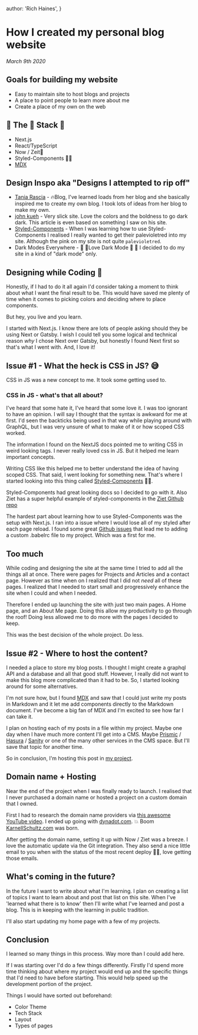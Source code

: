 
  author: 'Rich Haines',
}

# How I created my personal blog website

_March 9th 2020_

## Goals for building my website

- Easy to maintain site to host blogs and projects
- A place to point people to learn more about me
- Create a place of my own on the web

## 🥞 The 🥞 Stack 🥞

- Next.js
- React/TypeScript
- Now / Zeit🔺
- Styled-Components 💅🏾
- [MDX](https://mdxjs.com/)

## Design Inspo aka "Designs I attempted to rip off"

- [Tania Rascia](https://www.taniarascia.com/) - 🔥Blog, I've learned
  loads from her blog and she basically inspired me to create my own
  blog. I took lots of ideas from her blog to make my own.
- [john kueh](https://johnkueh.com/) - Very slick site. Love the
  colors and the boldness to go dark dark. This article is even based
  on something I saw on his site.
- [Styled-Components](https://styled-components.com/) - When I was
  learning how to use Styled-Components I realised I really wanted to
  get their palevioletred into my site. Although the pink on my site
  is not quite `palevioletred`.
- Dark Modes Everywhere - 🖤 🖤Love Dark Mode 🖤 🖤 I decided to do my
  site in a kind of "dark mode" only.

## Designing while Coding 🎨

Honestly, if I had to do it all again I'd consider taking a moment to
think about what I want the final result to be. This would have saved
me plenty of time when it comes to picking colors and deciding where
to place components.

But hey, you live and you learn.

I started with Next.js. I know there are lots of people asking should
they be using Next or Gatsby. I wish I could tell you some logical and
technical reason _why_ I chose Next over Gatsby, but honestly I found
Next first so that's what I went with. And, I love it!

## Issue #1 - What the heck is CSS in JS? 😅

CSS in JS was a new concept to me. It took some getting used to.

### CSS in JS - what's that all about?

I've heard that some hate it, I've heard that some love it. I was too
ignorant to have an opinion. I will say I thought that the syntax is
awkward for me at first. I'd seen the backticks being used in that way
while playing around with GraphQL, but I was very unsure of what to
make of it or how scoped CSS worked.

The information I found on the NextJS docs pointed me to writing CSS
in weird looking tags. I never really loved css in JS. But it helped
me learn important concepts.

Writing CSS like this helped me to better understand the idea of
having scoped CSS. That said, I went looking for something new. That's
where I started looking into this thing called
[Styled-Components](https://styled-components.com/docs/basics) 💅🏼.

Styled-Components had great looking docs so I decided to go with it.
Also Ziet has a super helpful example of styled-components in the
[Ziet Github repo](https://github.com/zeit/next.js/tree/canary/examples/with-styled-components)

The hardest part about learning how to use Styled-Components was the
setup with Next.js. I ran into a issue where I would lose all of my
styled after each page reload. I found some great
[Github issues](https://github.com/zeit/next.js/issues/4068) that lead
me to adding a custom .babelrc file to my project. Which was a first
for me.

## Too much

While coding and designing the site at the same time I tried to add
all the things all at once. There were pages for Projects and Articles
and a contact page. However as time when on I realized that I did not
_need_ all of these pages. I realized that I needed to start small and
progressively enhance the site when I could and when I needed.

Therefore I ended up launching the site with just two main pages. A
Home page, and an About Me page. Doing this allow my productivity to
go through the roof! Doing less allowed me to do more with the pages I
decided to keep.

This was the best decision of the whole project. Do less.

## Issue #2 - Where to host the content?

I needed a place to store my blog posts. I thought I might create a
graphql API and a database and all that good stuff. However, I really
did not want to make this blog more complicated than it had to be. So,
I started looking around for some alternatives.

I'm not sure how, but I found [MDX](https://mdxjs.com/) and saw that I
could just write my posts in Markdown and it let me add components
directly to the Markdown document. I've become a big fan of MDX and
I'm excited to see how far I can take it.

I plan on hosting each of my posts in a file within my project. Maybe
one day when I have much more content I'll get into a CMS. Maybe
[Prismic](https://prismic.io/) / [Hasura](https://hasura.io/) /
[Sanity](https://www.sanity.io/) or one of the many other services in
the CMS space. But I'll save that topic for another time.

So in conclusion, I'm hosting this post in
[my project](https://github.com/KarnellSchultz/karnell-site/tree/master/content).

## Domain name + Hosting

Near the end of the project when I was finally ready to launch. I
realised that I never purchased a domain name or hosted a project on a
custom domain that I owned.

First I had to research the domain name providers via
[this awesome YouTube video](https://www.youtube.com/watch?v=8CpCgqUf94k).
I ended up going with [dynadot.com](http://dynadot.com). 💥 Boom
[KarnellSchultz.com](http://karnellschultz.com) was born.

After getting the domain name, setting it up with Now / Ziet was a
breeze. I love the automatic update via the Git integration. They also
send a nice little email to you when with the status of the most
recent deploy 👍🏽, love getting those emails.

## What's coming in the future?

In the future I want to write about what I'm learning. I plan on
creating a list of topics I want to learn about and post that list on
this site. When I've 'learned what there is to know' then I'll write
what I've learned and post a blog. This is in keeping with the
learning in public tradition.

I'll also start updating my home page with a few of my projects.

## Conclusion

I learned so many things in this process. Way more than I could add
here.

If I was starting over I'd do a few things differently. Firstly I'd
spend more time thinking about where my project would end up and the
specific things that I'd need to have before starting. This would help
speed up the development portion of the project.

Things I would have sorted out beforehand:

- Color Theme
- Tech Stack
- Layout
- Types of pages

